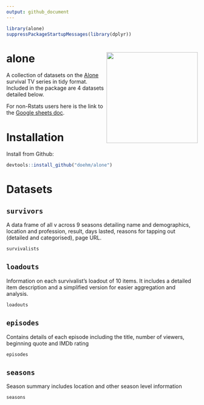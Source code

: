 ```yaml
---
output: github_document
---
```


```r
library(alone)
suppressPackageStartupMessages(library(dplyr))
```


# alone <img src='dev/images/alone hex.png' align="right" height="240" />

A collection of datasets on the [Alone](https://www.history.com/shows/alone) survival TV series in tidy format. Included in the package are 4 datasets detailed below. 

For non-Rstats users here is the link to the [Google sheets doc](https://docs.google.com/spreadsheets/d/1-ZGasLGFVv6t50cOOhcA0SW68jdBIASTh3KFA2o1PQY/edit?usp=sharing).

# Installation

Install from Github:

```r
devtools::install_github("doehm/alone")
```

# Datasets

## `survivors`

A data frame of all v across 9 seasons detailing name and demographics, location and profession, result, days lasted, reasons for tapping out (detailed and categorised), page URL.

```r
survivalists
```

## `loadouts`

Information on each survivalist's loadout of 10 items. It includes a detailed item description and a simplified version for easier aggregation and analysis.

```r
loadouts
```

## `episodes`

Contains details of each episode including the title, number of viewers, beginning quote and IMDb rating

```r
episodes
```

## `seasons`

Season summary includes location and other season level information

```r
seasons
```

